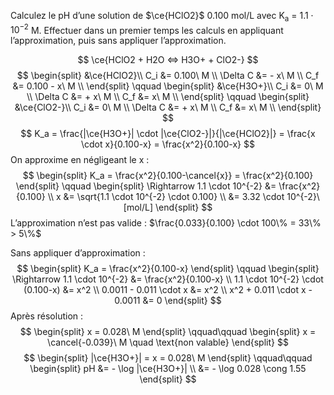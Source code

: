 ::: {.Exercise data-latex=""}

Calculez le pH d'une solution de $\ce{HClO2}$ 0.100 mol/L avec K~a~ = $1.1 \cdot 10^{-2}$ M. Effectuer dans un premier temps les calculs en appliquant l'approximation, puis sans appliquer l'approximation.

\vspace{\stretch{1}}

:::

::: {.Answer data-latex=""}

$$
\ce{HClO2 + H2O <=> H3O+ + ClO2-}
$$
$$
\begin{split}
&\ce{HClO2}\\
C_i &= 0.100\ M \\
\Delta C &= - x\ M \\
C_f &= 0.100 - x\ M \\
\end{split}
\qquad
\begin{split}
&\ce{H3O+}\\
C_i &= 0\ M \\
\Delta C &= + x\ M \\
C_f &= x\ M \\
\end{split}
\qquad
\begin{split}
&\ce{ClO2-}\\
C_i &= 0\ M \\
\Delta C &= + x\ M \\
C_f &= x\ M \\
\end{split}
$$
$$
K_a = \frac{|\ce{H3O+}| \cdot |\ce{ClO2-}|}{|\ce{HClO2}|} = \frac{x \cdot x}{0.100-x} = \frac{x^2}{0.100-x}
$$
On approxime en négligeant le x : 
$$
\begin{split}
K_a = \frac{x^2}{0.100-\cancel{x}} = \frac{x^2}{0.100}
\end{split}
\qquad
\begin{split}
\Rightarrow 1.1 \cdot 10^{-2} &= \frac{x^2}{0.100} \\
x &= \sqrt{1.1 \cdot 10^{-2} \cdot 0.100} \\
&= 3.32 \cdot 10^{-2}\ [mol/L]
\end{split}
$$
L'approximation n'est pas valide : $\frac{0.033}{0.100} \cdot 100\% = 33\% > 5\%$

Sans appliquer d'approximation :
$$
\begin{split}
K_a = \frac{x^2}{0.100-x}
\end{split}
\qquad
\begin{split}
\Rightarrow 1.1 \cdot 10^{-2} &= \frac{x^2}{0.100-x} \\
1.1 \cdot 10^{-2} \cdot (0.100-x) &= x^2 \\
0.0011 - 0.011 \cdot x &= x^2 \\
x^2 + 0.011 \cdot x - 0.0011 &= 0
\end{split}
$$
Après résolution :
$$
\begin{split}
x = 0.028\ M
\end{split}
\qquad\qquad
\begin{split}
x = \cancel{-0.039}\ M \quad \text{non valable}
\end{split}
$$
$$
\begin{split}
|\ce{H3O+}| = x = 0.028\ M
\end{split}
\qquad\qquad
\begin{split}
pH &= - \log |\ce{H3O+}| \\
 &= - \log 0.028 \cong 1.55
\end{split}
$$

:::
